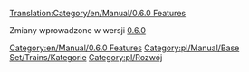 [[Translation:Category/en/Manual/0.6.0 Features]]


Zmiany wprowadzone w wersji [[en/Archive/OpenTTD/OpenTTD 0.6.0|0.6.0]]

[[Category:en/Manual/0.6.0 Features]]
[[Category:pl/Manual/Base Set/Trains/Kategorie]]
[[Category:pl/Rozwój]]
